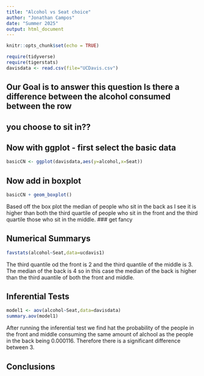 ```yaml
---
title: "Alcohol vs Seat choice"
author: "Jonathan Campos"
date: "Summer 2025"
output: html_document
---
```


```r
knitr::opts_chunk$set(echo = TRUE)
```

```r
require(tidyverse)
require(tigerstats)
davisdata <- read.csv(file="UCDavis.csv")
```
## Our Goal is to answer this question Is there a difference between the alcohol consumed between the row
## you choose to sit in??

## Now with ggplot - first select the basic data

```r
basicCN <- ggplot(davisdata,aes(y=alcohol,x=Seat))
```
## Now add in boxplot

```r
basicCN + geom_boxplot()
```
  
  Based off the box plot the median of people who sit in the back as I see it is higher than both the third quartile of people who sit in the front and the third quartile those who sit in the middle.
### get fancy  

## Numerical Summarys 

```r
favstats(alcohol~Seat,data=ucdavis1)
```

The third quantile od the front is 2 and the third quantile of the middle is 3. The median of the back is 4 so in this case the median of the back is higher than the third auantile of both the front and middle.

## Inferential Tests


```r
model1 <- aov(alcohol~Seat,data=davisdata)
summary.aov(model1)
```

After running the inferential test we find hat the probability of the people in the front and middle consuming the same amount of alchool as the people in the back being 0.000116. Therefore there is a significant difference between 3.

## Conclusions


